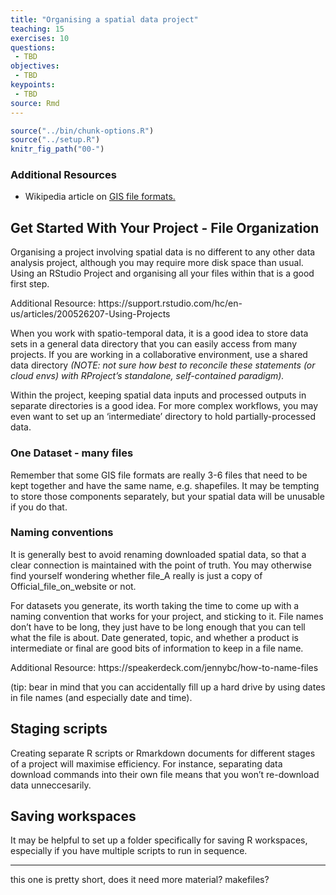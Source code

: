 ```yaml
---
title: "Organising a spatial data project"
teaching: 15
exercises: 10
questions:
 - TBD
objectives:
 - TBD
keypoints:
 - TBD
source: Rmd
---
```


```r
source("../bin/chunk-options.R")
source("../setup.R")
knitr_fig_path("00-")
```

### Additional Resources

* Wikipedia article on <a href="https://en.wikipedia.org/wiki/GIS_file_formats" target="_blank">
GIS file formats.</a>

## Get Started With Your Project -  File Organization

Organising a project involving spatial data is no different to any other data analysis project, although you may require more disk space than usual. Using an RStudio Project and organising all your files within that is a good first step.

Additional Resource: https://support.rstudio.com/hc/en-us/articles/200526207-Using-Projects

When you work with spatio-temporal data, it is a good idea to store data sets in a general data directory that you can easily access from many projects. If you are working in a collaborative environment, use a shared data directory *(NOTE: not sure how best to reconcile these statements (or cloud envs) with RProject's standalone, self-contained paradigm).*

Within the project, keeping spatial data inputs and processed outputs in separate directories is a good idea. For more complex workflows, you may even want to set up an 'intermediate' directory to hold partially-processed data.

### One Dataset - many files

Remember that some GIS file formats are really 3-6 files that need to be kept together and have the same name, e.g. shapefiles. It may be tempting to store those components separately, but your spatial data will be unusable if you do that.

### Naming conventions

It is generally best to avoid renaming downloaded spatial data, so that a clear connection is maintained with the point of truth. You may otherwise find yourself wondering whether file_A really is just a copy of Official_file_on_website or not.

For datasets you generate, its worth taking the time to come up with a naming convention that works for your project, and sticking to it. File names don't have to be long, they just have to be long enough that you can tell what the file is about. Date generated, topic, and whether a product is intermediate or final are good bits of information to keep in a file name.

Additional Resource: https://speakerdeck.com/jennybc/how-to-name-files

(tip: bear in mind that you can accidentally fill up a hard drive by using dates in file names (and especially date and time). 

## Staging scripts

Creating separate R scripts or Rmarkdown documents for different stages of a project will maximise efficiency. For instance, separating data download commands into their own file means that you won't re-download data unneccesarily.

## Saving workspaces

It may be helpful to set up a folder specifically for saving R workspaces, especially if you have multiple scripts to run in sequence. 

***

this one is pretty short, does it need more material?
makefiles?


